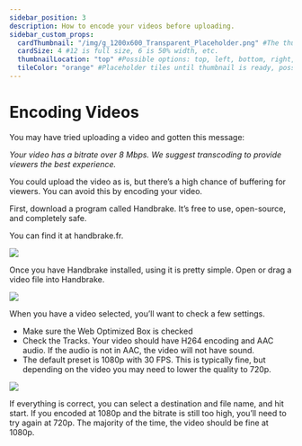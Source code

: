 ---
sidebar_position: 3
description: How to encode your videos before uploading.
sidebar_custom_props:
  cardThumbnail: "/img/g_1200x600_Transparent_Placeholder.png" #The thumbnail on the category card.
  cardSize: 4 #12 is full size, 6 is 50% width, etc.
  thumbnailLocation: "top" #Possible options: top, left, bottom, right, none
  tileColor: "orange" #Placeholder tiles until thumbnail is ready, possible options: blue, cream, darkpurple, lightpurple, mauve, orange, pink, none
---

# Encoding Videos

You may have tried uploading a video and gotten this message:

*Your video has a bitrate over 8 Mbps. We suggest transcoding to provide viewers the best experience.*

You could upload the video as is, but there’s a high chance of buffering for viewers. You can avoid this by encoding your video.

First, download a program called Handbrake. It’s free to use, open-source, and completely safe.

You can find it at handbrake.fr.

![](/img/en/category-uploading9.png)

Once you have Handbrake installed, using it is pretty simple. Open or drag a video file into Handbrake. 

![](/img/en/category-uploading10.png)

When you have a video selected, you’ll want to check a few settings.
-	Make sure the Web Optimized Box is checked
-	Check the Tracks. Your video should have H264 encoding and AAC audio. If the audio is not in AAC, the video will not have sound.
-	The default preset is 1080p with 30 FPS. This is typically fine, but depending on the video you may need to lower the quality to 720p.

![](/img/en/category-uploading11.png)

If everything is correct, you can select a destination and file name, and hit start. If you encoded at 1080p and the bitrate is still too high, you’ll need to try again at 720p. The majority of the time, the video should be fine at 1080p.
